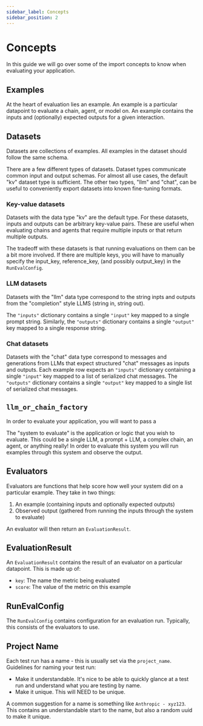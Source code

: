 ```yaml
---
sidebar_label: Concepts
sidebar_position: 2
---
```



# Concepts

In this guide we will go over some of the import concepts to know when evaluating your application.

## Examples

At the heart of evaluation lies an example.
An example is a particular datapoint to evaluate a chain, agent, or model on.
An example contains the inputs and (optionally) expected outputs for a given interaction.

## Datasets

Datasets are collections of examples.
All examples in the dataset should follow the same schema.

There are a few different types of datasets. Dataset types communicate common input and output schemas. For almost all use cases, the default "kv" dataset type is sufficient. The other two types, "llm" and "chat", can be useful to conveniently export datasets into known fine-tuning formats.


### Key-value datasets

Datasets with the data type "kv" are the default type. For these datasets, inputs and outputs can be arbitrary key-value pairs. These are useful when evaluating chains and agents that require multiple inputs or that return multiple outputs.

The tradeoff with these datasets is that running evaluations on them can be a bit more involved. If there are multiple keys, you will have to manually specify the input_key, reference_key, (and possibly output_key) in the `RunEvalConfig`.

### LLM datasets

Datasets with the "llm" data type correspond to the string inpts and outputs from the "completion" style LLMS (string in, string out).

The `"inputs"` dictionary contains a single `"input"` key mapped to a single prompt string. Similarly, the `"outputs"` dictionary contains a single `"output"` key mapped to a single response string.


### Chat datasets

Datasets with the "chat" data type correspond to messages and generations from LLMs that expect structured "chat" messages as inputs and outputs. Each example row
expects an `"inputs"` dictionary containing a single `"input"` key mapped to a list of serialized chat messages. The `"outputs"` dictionary contains a single `"output"` key mapped to a single list of serialized chat messages.

## `llm_or_chain_factory`

In order to evaluate your application, you will want to pass a 

The "system to evaluate" is the application or logic that you wish to evaluate.
This could be a single LLM, a prompt + LLM, a complex chain, an agent, or anything really!
In order to evaluate this system you will run examples through this system and observe the output.

## Evaluators

Evaluators are functions that help score how well your system did on a particular example.
They take in two things:

1. An example (containing inputs and optionally expected outputs)
2. Observed output (gathered from running the inputs through the system to evaluate)

An evaluator will then return an `EvaluationResult`.

## EvaluationResult

An `EvaluationResult` contains the result of an evaluator on a particular datapoint.
This is made up of:

- `key`: The name the metric being evaluated
- `score`: The value of the metric on this example


## RunEvalConfig

The `RunEvalConfig` contains configuration for an evaluation run.
Typically, this consists of the evaluators to use.

## Project Name

Each test run has a name - this is usually set via the `project_name`.
Guidelines for naming your test run:

- Make it understandable. It's nice to be able to quickly glance at a test run and understand what you are testing by name.
- Make it unique. This will NEED to be unique.

A common suggestion for a name is something like `Anthropic - xyz123`.
This contains an understandable start to the name, but also a random uuid to make it unique.

